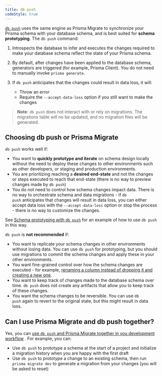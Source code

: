 ```yaml
---
title: db push
codeStyle: true
---
```


<TopBlock>

[`db push`](../../../reference/api-reference/command-reference#db-push) <span class="api"></span> uses the same engine as Prisma Migrate to synchronize your Prisma schema with your database schema, and is best suited for **schema prototyping**. The `db push` command:

1. Introspects the database to infer and executes the changes required to make your database schema reflect the state of your Prisma schema.
2. By default, after changes have been applied to the database schema, generators are triggered (for example, Prisma Client). You do not need to manually invoke `prisma generate`.
2. If `db push` anticipates that the changes could result in data loss, it will:

    - Throw an error
    - Require the `--accept-data-loss` option if you still want to make the changes

> **Note**: `db push` does not interact with or rely on migrations. The migrations table will no be updated, and no migration files will be generated.

</TopBlock>

## Choosing <inlinecode>db push</inlinecode> or Prisma Migrate

`db push` works well if:

-   You want to **quickly prototype and iterate** on schema design locally without the need to deploy these changes to other environments such as other developers, or staging and production environments.
-   You are prioritizing reaching a **desired end-state** and not the changes or steps executed to reach that end-state (there is no way to preview changes made by `db push`)
-   You do not need to control how schema changes impact data. There is no way to orchestrate schema and data migrations - if `db push` anticipates that changes will result in data loss, you can either accept data loss with the `--accept-data-loss` option or stop the process - there is no way to customize the changes.

See [Schema prototyping with `db push`](../../../guides/application-lifecycle/prototyping-schema-db-push) <span class="guide"></span> for an example of how to use `db push` in this way.

`db push` is **not recommended** if:

-   You want to replicate your schema changes in other environments without losing data. You can use `db push` for prototyping, but you should use migrations to commit the schema changes and apply these in your other environments.
-   You want fine-grained control over how the schema changes are executed - for example, [renaming a column instead of dropping it and creating a new one](../../../guides/application-lifecycle/developing-with-prisma-migrate/advanced-migrate-scenarios#renaming-a-field).
-   You want to keep track of changes made to the database schema over time. `db push` does not create any artifacts that allow you to keep track of these changes.
-   You want the schema changes to be reversible. You can use `db push` again to revert to the original state, but this might result in data loss.

## Can I use Prisma Migrate and <inlinecode>db push</inlinecode> together?

Yes, you can [use `db push` and Prisma Migrate together in you development workflow](../../../guides/application-lifecycle/prototyping-schema-db-push) <span class="guide"></span>. For example, you can:

* Use `db push` to prototype a schema at the start of a project and initialize a migration history when you are happy with the first draft
* Use `db push` to prototype a change to an existing schema, then run `prisma migrate dev` to generate a migration from your changes (you will be asked to reset)